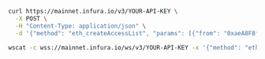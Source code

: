 
<Tabs>
  <TabItem value="cURL">

```bash
curl https://mainnet.infura.io/v3/YOUR-API-KEY \
  -X POST \
  -H "Content-Type: application/json" \
  -d '{"method": "eth_createAccessList", "params": [{"from": "0xaeA8F8f781326bfE6A7683C2BD48Dd6AA4d3Ba63", "data": "0x608060806080608155"}, "pending"], "id": 1, "jsonrpc": "2.0"}'
```

  </TabItem>
  <TabItem value="WSS">

```bash
wscat -c wss://mainnet.infura.io/ws/v3/YOUR-API-KEY -x '{"method": "eth_createAccessList", "params": [{"from": "0xaeA8F8f781326bfE6A7683C2BD48Dd6AA4d3Ba63", "data": "0x608060806080608155"}, "pending"], "id": 1, "jsonrpc": "2.0"}'
```

  </TabItem>
</Tabs>
